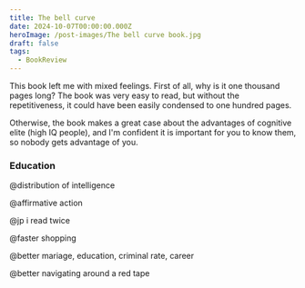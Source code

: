 ```yaml
---
title: The bell curve
date: 2024-10-07T00:00:00.000Z
heroImage: /post-images/The bell curve book.jpg
draft: false
tags:
  - BookReview
---
```


This book left me with mixed feelings. First of all, why is it one thousand pages long? The book was very easy to read, but without the repetitiveness, it could have been easily condensed to one hundred pages.

Otherwise, the book makes a great case about the advantages of cognitive elite (high IQ people), and I'm confident it is important for you to know them, so nobody gets advantage of you.

### Education

@distribution of intelligence

@affirmative action

@jp i read twice

@faster shopping

@better mariage, education, criminal rate, career

@better navigating around a red tape
